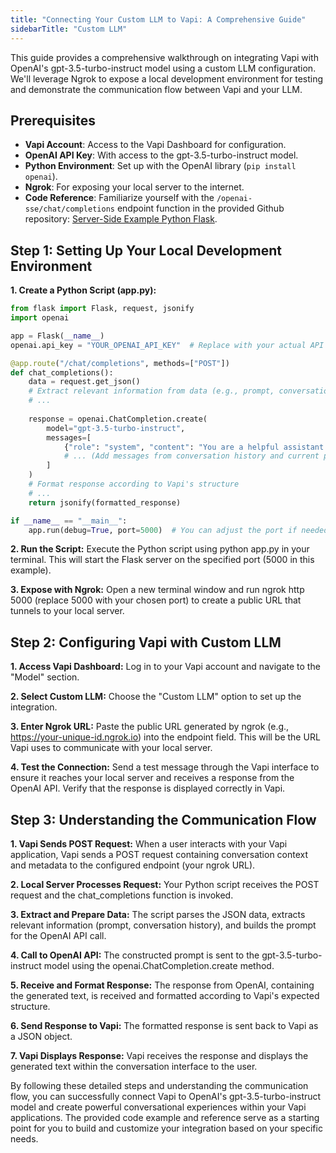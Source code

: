 ```yaml
---
title: "Connecting Your Custom LLM to Vapi: A Comprehensive Guide"
sidebarTitle: "Custom LLM"
---
```


This guide provides a comprehensive walkthrough on integrating Vapi with OpenAI's gpt-3.5-turbo-instruct model using a custom LLM configuration. We'll leverage Ngrok to expose a local development environment for testing and demonstrate the communication flow between Vapi and your LLM.
## Prerequisites

- **Vapi Account**: Access to the Vapi Dashboard for configuration.
- **OpenAI API Key**: With access to the gpt-3.5-turbo-instruct model.
- **Python Environment**: Set up with the OpenAI library (`pip install openai`).
- **Ngrok**: For exposing your local server to the internet.
- **Code Reference**: Familiarize yourself with the `/openai-sse/chat/completions` endpoint function in the provided Github repository: [Server-Side Example Python Flask](https://github.com/VapiAI/server-side-example-python-flask/blob/main/app/api/custom_llm.py).

## Step 1: Setting Up Your Local Development Environment

**1. Create a Python Script (app.py):**

```python
from flask import Flask, request, jsonify
import openai

app = Flask(__name__)
openai.api_key = "YOUR_OPENAI_API_KEY"  # Replace with your actual API key

@app.route("/chat/completions", methods=["POST"])
def chat_completions():
    data = request.get_json()
    # Extract relevant information from data (e.g., prompt, conversation history)
    # ...
    
    response = openai.ChatCompletion.create(
        model="gpt-3.5-turbo-instruct",
        messages=[
            {"role": "system", "content": "You are a helpful assistant."},
            # ... (Add messages from conversation history and current prompt)
        ]
    )
    # Format response according to Vapi's structure
    # ...
    return jsonify(formatted_response)

if __name__ == "__main__":
    app.run(debug=True, port=5000)  # You can adjust the port if needed
```
**2. Run the Script:**
Execute the Python script using python app.py in your terminal. This will start the Flask server on the specified port (5000 in this example).

**3. Expose with Ngrok:**
Open a new terminal window and run ngrok http 5000 (replace 5000 with your chosen port) to create a public URL that tunnels to your local server.

## Step 2: Configuring Vapi with Custom LLM
**1. Access Vapi Dashboard:**
Log in to your Vapi account and navigate to the "Model" section.

**2. Select Custom LLM:**
Choose the "Custom LLM" option to set up the integration.

**3. Enter Ngrok URL:**
Paste the public URL generated by ngrok (e.g., https://your-unique-id.ngrok.io) into the endpoint field. This will be the URL Vapi uses to communicate with your local server.

**4. Test the Connection:**
Send a test message through the Vapi interface to ensure it reaches your local server and receives a response from the OpenAI API. Verify that the response is displayed correctly in Vapi.

## Step 3: Understanding the Communication Flow
**1. Vapi Sends POST Request:**
When a user interacts with your Vapi application, Vapi sends a POST request containing conversation context and metadata to the configured endpoint (your ngrok URL).

**2. Local Server Processes Request:**
Your Python script receives the POST request and the chat_completions function is invoked.

**3. Extract and Prepare Data:**
The script parses the JSON data, extracts relevant information (prompt, conversation history), and builds the prompt for the OpenAI API call.

**4. Call to OpenAI API:**
The constructed prompt is sent to the gpt-3.5-turbo-instruct model using the openai.ChatCompletion.create method.

**5. Receive and Format Response:**
The response from OpenAI, containing the generated text, is received and formatted according to Vapi's expected structure.

**6. Send Response to Vapi:**
The formatted response is sent back to Vapi as a JSON object.

**7. Vapi Displays Response:**
Vapi receives the response and displays the generated text within the conversation interface to the user.

By following these detailed steps and understanding the communication flow, you can successfully connect Vapi to OpenAI's gpt-3.5-turbo-instruct model and create powerful conversational experiences within your Vapi applications. The provided code example and reference serve as a starting point for you to build and customize your integration based on your specific needs.